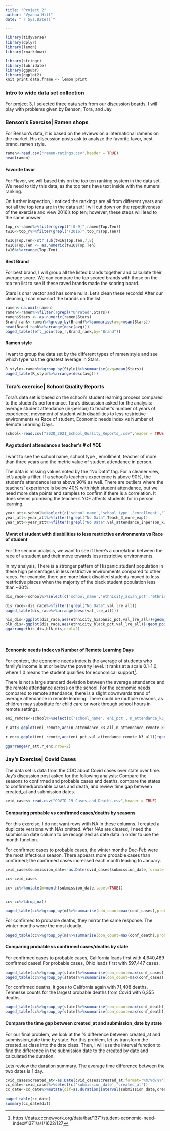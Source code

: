 ```yaml
---
title: "Project_2"
author: "Vyanna Hill"
date: "`r Sys.Date()`"

---
```


```r
library(tidyverse)
library(dplyr)
library(lemon)
library(rmarkdown)

library(stringr)
library(lubridate)
library(ggpubr)
library(ggplot2)
knit_print.data.frame <- lemon_print

```

### Intro to wide data set collection

For project 3, I selected three data sets from our discussion boards. I will play with problems given by Benson, Tora, and Jay.

### Benson's Exercise| Ramen shops

For Benson's data, it is based on the reviews on a international ramens on the market. His discussion posts ask to analyze the favorite favor, best brand, ramen style.

```r
ramen<-read.csv("ramen-ratings.csv",header = TRUE)
head(ramen)
```

#### Favorite favor

For Flavor, we will based this on the top ten ranking system in the data set. We need to tidy this data, as the top tens have text inside with the numeral ranking.

On further inspection, I noticed the rankings are all from different years and not all the top tens are in the data set! I will cut down on the repetitiveness of the exercise and view 2016's top ten; however, these steps will lead to the same answer.

```r
top_r<-ramen%>%filter(grepl("[0-9]",ramen$Top.Ten))
tw16<-top_r%>%filter(grepl("(2016)",top_r$Top.Ten))

tw16$Top.Ten<-str_sub(tw16$Top.Ten,7,8)
tw16$Top.Ten <- as.numeric(tw16$Top.Ten)
tw16%>%arrange(Top.Ten)
```

#### Best Brand

For best brand, I will group all the listed brands together and calculate their average score. We can compare the top scored brands with those on the top ten list to see if these raved brands made the scoring board.

Stars is char vector and has some nulls. Let's clean these records!
After our cleaning, I can now sort the brands on the list
```r
ramen<-na.omit(ramen)
ramen<-ramen%>%filter(!grepl("Unrated",Stars))
ramen$Stars <- as.numeric(ramen$Stars)
Brand_rank<-ramen%>%group_by(Brand)%>%summarise(avg=mean(Stars))
head(Brand_rank%>%arrange(desc(avg)))
paged_table(left_join(top_r,Brand_rank,by="Brand"))

```

#### Ramen style

I want to group the data set by the different types of ramen style and see which type has the greatest average in Stars.

```r
R_style<-ramen%>%group_by(Style)%>%summarise(avg=mean(Stars))
paged_table(R_style%>%arrange(desc(avg)))

```


### Tora's exercise| School Quality Reports
 
Tora's data set is based on the school's student learning process compared to the student's performance. Tora's discussion asked for the analysis: average student attendance (in-person) to teacher's number of years of experience, movement of student with disabilities to less restrictive environments vs Race of student, Economic needs index vs Number of Remote Learning Days.

```r
school<-read.csv("2020_2021_School_Quality_Reports_.csv",header = TRUE)
```

#### Avg student attendance s teacher's # of YOE

I want to see the school name, school type , enrollment, teacher of more than three years and the metric value of student attendance in person. 

The data is missing values noted by the "No Data" tag. For a cleaner view, let's apply a filter. If a school's teachers experience is above 90%, the student's attendance leans above 90% as well. There are outliers where the teachers' experience is below 40% with high student attendance, but we need more data points and samples to confirm if there is a correlation. It does seems promising the teacher's YOE affects students for in person learning.

```r
year_att<-school%>%select(c('school_name','school_type','enrollment','Teach_3_more_exp','val_attendance_inperson_k3_all'))
year_att<-year_att%>%filter(!grepl("No Data",Teach_3_more_exp))
year_att<-year_att%>%filter(!grepl("No Data",val_attendance_inperson_k3_all))
```

#### Mvmt of student with disabilities to less restrictive environments vs Race of student

For the second analysis, we want to see if there's a correlation between the race of a student and their move towards less restrictive environments. 

In my analysis, There is a stronger pattern of Hispanic student population in these high percentages in less restrictive environments compared to other races. For example, there are more black disabled students moved to less restrictive places when the majority of the black student population less than ~30%.

```r
dis_race<-school%>%select(c('school_name','ethnicity_asian_pct','ethnicity_black_pct','ethnicity_hispanic_pct','ethnicity_amerindian_pct','ethnicity_pacific_pct','ethnicity_white_pct','val_lre_all'))

dis_race<-dis_race%>%filter(!grepl("No Data",val_lre_all))
paged_table(dis_race%>%arrange(desc(val_lre_all)))

his_dis<-ggplot(dis_race,aes(ethnicity_hispanic_pct,val_lre_all))+geom_point()+labs(x="% of hispanic student pop.",y="% less restrictive")
blk_dis<-ggplot(dis_race,aes(ethnicity_black_pct,val_lre_all))+geom_point()+labs(x="% of black student pop.",y="% less restrictive")
ggarrange(his_dis,blk_dis,ncol=2)

 
```

#### Economic needs index vs Number of Remote Learning Days

For context, the economic needs index is the average of students who family's income is at or below the poverty level. It ranks at a scale 0.1-1.0; where 1.0 means the student qualifies for economical support^[https://data.cccnewyork.org/data/bar/1371/student-economic-need-index#1371/a/1/1622/127].

There is not a large standard deviation between the average attendance and the remote attendance across on the school. For the economic needs compared to remote attendance, there is a slight downwards trend of average attendance in remote learning. There could be multiple reasons, as children may substitute for child care or work through school hours in remote settings.

```r
eni_remote<-school%>%select(c('school_name','eni_pct','n_attendance_k3_all','n_attendance_remote_k3_all','val_attendance_remote_k3_all'))

r_att<-ggplot(eni_remote,aes(n_attendance_k3_all,n_attendance_remote_k3_all))+geom_point()+labs(x="Avg s. attendance",y="Avg s. remote attendence")
 
r_enc<-ggplot(eni_remote,aes(eni_pct,val_attendance_remote_k3_all))+geom_point()+labs(x="Econmic needs index", y="Avg s. remote attendance")
 
ggarrange(r_att,r_enc,nrow=2)

```

### Jay's Exercise| Covid Cases

The data set is data from the CDC about Covid cases over state over time. Jay's discussion post asked for the following analysis: Compare the seasons to confirmed and probable cases and deaths, compare the states to confirmed/probable cases and death, and review time gap between created_at and submission dates.

```r
cvid_cases<-read.csv("COVID-19_Cases_and_Deaths.csv",header = TRUE)
```

#### Comparing probable vs confirmed cases/deaths by seasons

For this exercise, I do not want rows with NA in these columns. I created a duplicate versions with NAs omitted. After NAs are cleared, I need the submission date column to be recognized as date data in order to use the month function. 

For confirmed cases to probable cases, the winter months Dec-Feb were the most infectious season. There appears more probable cases than confirmed; the confirmed cases increased each month leading to January.
```r

cvid_cases$submission_date<-as.Date(cvid_cases$submission_date,format='%m/%d/%Y')

cc<-cvid_cases

cc<-cc%>%mutate(m=month(submission_date,label=TRUE))


cc<-cc%>%drop_na()

paged_table(cc%>%group_by(m)%>%summarise(con_count=max(conf_cases),prob_count=max(prob_cases)))


```

For confirmed to probable deaths, they mirror the same response. The winter months were the most deadly.

```r

paged_table(cc%>%group_by(m)%>%summarise(con_count=max(conf_death),prob_count=max(prob_death)))
```

#### Comparing probable vs confirmed cases/deaths by state

For confirmed cases to probable cases, California leads first with 4,640,489	confirmed cases! For probable cases, Ohio leads first with 597,447 cases.
```r
paged_table(cc%>%group_by(state)%>%summarise(con_count=max(conf_cases),prob_count=max(prob_cases))%>%arrange(desc(con_count)))
paged_table(cc%>%group_by(state)%>%summarise(con_count=max(conf_cases),prob_count=max(prob_cases))%>%arrange(desc(prob_count)))
```

For confirmed deaths, it goes to California again with 71,408 deaths. Tennesse counts for the largest probable deaths from Covid with 6,355 deaths.

```r
paged_table(cc%>%group_by(state)%>%summarise(con_count=max(conf_death),prob_count=max(prob_death))%>%arrange(desc(con_count)))
paged_table(cc%>%group_by(state)%>%summarise(con_count=max(conf_death),prob_count=max(prob_death))%>%arrange(desc(prob_count)))
```



#### Compare the time gap between created_at and submission_date by state

For our final problem, we look at the % difference between created_at and submission_date time by state. For this problem, let us transform the created_at class into the date class. Then, I will use the interval function to find the difference in the submission date to the created by date and calculated the duration.

Lets review the duration summary. The average time difference between the two dates is 1 day.

```r
cvid_cases$created_at<-as.Date(cvid_cases$created_at,format='%m/%d/%Y')
cc_date<-cvid_cases%>%select(c('submission_date','created_at'))
cc_date<-cc_date%>%mutate(dif=as.duration(interval(submission_date,created_at)))

paged_table(cc_date)
summary(cc_date$dif)

````
